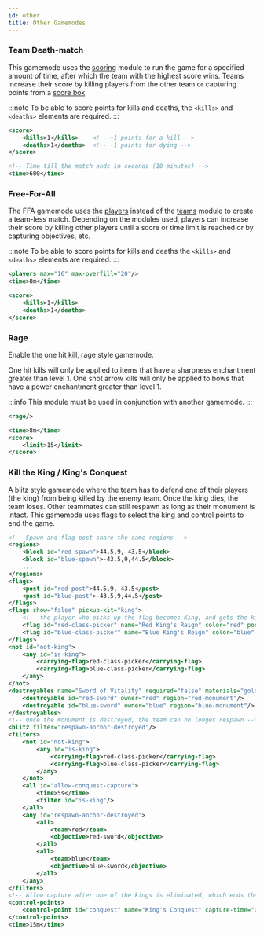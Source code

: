 ```yaml
---
id: other
title: Other Gamemodes
---
```


### Team Death-match

This gamemode uses the [scoring](/docs/modules/objectives/scoring) module to run the game for a specified amount of time, after which the team with the highest score wins.
Teams increase their score by killing players from the other team or capturing points from a [score box](/docs/modules/objectives/scoring#score_box).

:::note
To be able to score points for kills and deaths, the `<kills>` and `<deaths>` elements are required.
:::

```xml
<score>
    <kills>1</kills>    <!-- +1 points for a kill -->
    <deaths>1</deaths>  <!-- -1 points for dying -->
</score>

<!-- Time till the match ends in seconds (10 minutes) -->
<time>600</time>
```

### Free-For-All

The FFA gamemode uses the [players](/docs/modules/format/players) instead
of the [teams](/docs/modules/format/teams) module to create a team-less match.
Depending on the modules used, players can increase their score by killing other players
until a score or time limit is reached or by capturing objectives, etc.

:::note
To be able to score points for kills and deaths the `<kills>` and `<deaths>` elements are required.
:::

```xml
<players max="16" max-overfill="20"/>
<time>8m</time>

<score>
    <kills>1</kills>
    <deaths>1</deaths>
</score>
```

### Rage

Enable the one hit kill, rage style gamemode.

One hit kills will only be applied to items that have a sharpness enchantment greater than level 1.
One shot arrow kills will only be applied to bows that have a power enchantment greater than level 1.

:::info
This module must be used in conjunction with another gamemode.
:::

```xml
<rage/>

<time>8m</time>
<score>
    <limit>15</limit>
</score>
```

### Kill the King / King's Conquest

A blitz style gamemode where the team has to defend one of their players (the king) from being killed by the enemy team.
Once the king dies, the team loses. Other teammates can still respawn as long as their monument is intact.
This gamemode uses flags to select the king and control points to end the game.

```xml
<!-- Spawn and flag post share the same regions -->
<regions>
    <block id="red-spawn">44.5,9,-43.5</block>
    <block id="blue-spawn">-43.5,9,44.5</block>
    ...
</regions>
<flags>
    <post id="red-post">44.5,9,-43.5</post>
    <post id="blue-post">-43.5,9,44.5</post>
</flags>
<flags show="false" pickup-kit="king">
    <!-- the player who picks up the flag becomes King, and gets the king pickup-kit -->
    <flag id="red-class-picker" name="Red King's Reign" color="red" post="red-post" drop-filter="never" carry-message="You are the King - survive as long as possible!"/>
    <flag id="blue-class-picker" name="Blue King's Reign" color="blue" post="blue-post" drop-filter="never" carry-message="You are the King - survive as long as possible!"/>
</flags>
<not id="not-king">
    <any id="is-king">
        <carrying-flag>red-class-picker</carrying-flag>
        <carrying-flag>blue-class-picker</carrying-flag>
    </any>
</not>
<destroyables name="Sword of Vitality" required="false" materials="gold block" mode-changes="true">
    <destroyable id="red-sword" owner="red" region="red-monument"/>
    <destroyable id="blue-sword" owner="blue" region="blue-monument"/>
</destroyables>
<!-- Once the monument is destroyed, the team can no longer respawn -->
<blitz filter="respawn-anchor-destroyed"/>
<filters>
    <not id="not-king">
        <any id="is-king">
            <carrying-flag>red-class-picker</carrying-flag>
            <carrying-flag>blue-class-picker</carrying-flag>
        </any>
    </not>
    <all id="allow-conquest-capture">
        <time>5s</time>
        <filter id="is-king"/>
    </all>
    <any id="respawn-anchor-destroyed">
        <all>
            <team>red</team>
            <objective>red-sword</objective>
        </all>
        <all>
            <team>blue</team>
            <objective>blue-sword</objective>
        </all>
    </any>
</filters>
<!-- Allow capture after one of the kings is eliminated, which ends the game -->
<control-points>
    <control-point id="conquest" name="King's Conquest" capture-time="0s" permanent="true" capture="everywhere" player-filter="allow-conquest-capture"/>
</control-points>
<time>15m</time>
```
